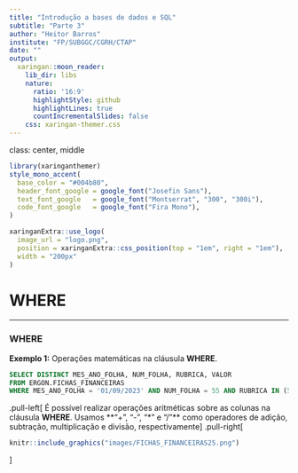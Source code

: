 ```yaml
---
title: "Introdução a bases de dados e SQL"
subtitle: "Parte 3"
author: "Heitor Barros"
institute: "FP/SUBGGC/CGRH/CTAP"
date: ""
output:
  xaringan::moon_reader:
    lib_dir: libs
    nature:
      ratio: '16:9'
      highlightStyle: github
      highlightLines: true
      countIncrementalSlides: false
    css: xaringan-themer.css
---
```

class: center, middle
```r
library(xaringanthemer)
style_mono_accent(
  base_color = "#004b80", 
  header_font_google = google_font("Josefin Sans"),
  text_font_google   = google_font("Montserrat", "300", "300i"),
  code_font_google   = google_font("Fira Mono"),
)
```

```r
xaringanExtra::use_logo(
  image_url = "logo.png",
  position = xaringanExtra::css_position(top = "1em", right = "1em"),
  width = "200px"
)

```

# WHERE

---
### WHERE

**Exemplo 1:** Operações matemáticas na cláusula **WHERE**.
```sql
SELECT DISTINCT MES_ANO_FOLHA, NUM_FOLHA, RUBRICA, VALOR 
FROM ERGON.FICHAS_FINANCEIRAS 
WHERE MES_ANO_FOLHA = '01/09/2023' AND NUM_FOLHA = 55 AND RUBRICA IN (50,53) AND (VALOR * 2) > 100;
```

.pull-left[
É possível realizar operações aritméticas sobre as colunas na cláusula **WHERE**. Usamos **"+", "-", "*" e "/"** como operadores de adição, subtração, multiplicação e divisão, respectivamente
]
.pull-right[
```r
knitr::include_graphics("images/FICHAS_FINANCEIRAS25.png")
```
]
